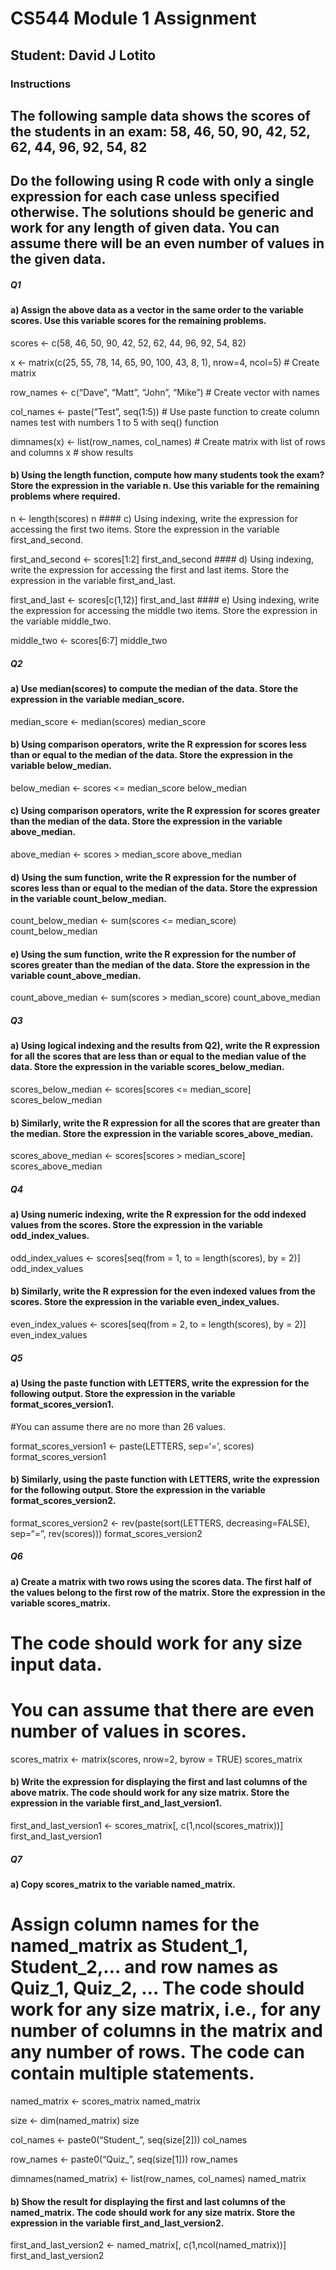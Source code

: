 # CS544 Module 1 Assignment
## Student: David J Lotito

### Instructions ###
## The following sample data shows the scores of the students in an exam: 58, 46, 50, 90, 42, 52, 62, 44, 96, 92, 54, 82

## Do the following using R code with only a single expression for each case unless specified otherwise. The solutions should be generic and work for any length of given data. You can assume there will be an even number of values in the given data.


##### Q1 ######

#### a) Assign the above data as a vector in the same order to the variable scores. Use this variable scores for the remaining problems.

scores <- c(58, 46, 50, 90, 42, 52, 62, 44, 96, 92, 54, 82)

x <- matrix(c(25, 55, 78, 14, 65, 90, 100, 43, 8, 1), nrow=4, ncol=5) # Create matrix

row_names <- c("Dave", "Matt", "John", "Mike") # Create vector with names

col_names <- paste("Test", seq(1:5)) # Use paste function to create column names test with numbers 1 to 5 with seq() function

dimnames(x) <- list(row_names, col_names) # Create matrix with list of rows and columns
x # show results

#### b) Using the length function, compute how many students took the exam? Store the expression in the variable n. Use this variable for the remaining problems where required.

n <- length(scores)
n
#### c) Using indexing, write the expression for accessing the first two items. Store the expression in the variable first_and_second.

first_and_second <- scores[1:2]
first_and_second
#### d) Using indexing, write the expression for accessing the first and last items. Store the expression in the variable first_and_last.

first_and_last <- scores[c(1,12)]
first_and_last
#### e) Using indexing, write the expression for accessing the middle two items. Store the expression in the variable middle_two.

middle_two <- scores[6:7]
middle_two

##### Q2 ######

#### a) Use median(scores) to compute the median of the data. Store the expression in the variable median_score.

median_score <- median(scores)
median_score

#### b) Using comparison operators, write the R expression for scores less than or equal to the median of the data. Store the expression in the variable below_median.

below_median <- scores <= median_score 
below_median

#### c) Using comparison operators, write the R expression for scores greater than the median of the data. Store the expression in the variable above_median.

above_median <- scores > median_score
above_median

#### d) Using the sum function, write the R expression for the number of scores less than or equal to the median of the data. Store the expression in the variable count_below_median.

count_below_median <- sum(scores <= median_score)
count_below_median

#### e) Using the sum function, write the R expression for the number of scores greater than the median of the data. Store the expression in the variable count_above_median.

count_above_median <- sum(scores > median_score)
count_above_median

##### Q3 ######

#### a) Using logical indexing and the results from Q2), write the R expression for all the scores that are less than or equal to the median value of the data. Store the expression in the variable scores_below_median.

scores_below_median <- scores[scores <= median_score]
scores_below_median

#### b) Similarly, write the R expression for all the scores that are greater than the median. Store the expression in the variable scores_above_median.

scores_above_median <- scores[scores > median_score]
scores_above_median

##### Q4 ######

#### a) Using numeric indexing, write the R expression for the odd indexed values from the scores. Store the expression in the variable odd_index_values.

odd_index_values <-  scores[seq(from = 1, to = length(scores), by = 2)]
odd_index_values

#### b) Similarly, write the R expression for the even indexed values from the scores. Store the expression in the variable even_index_values.

even_index_values <- scores[seq(from = 2, to = length(scores), by = 2)]
even_index_values

##### Q5 ######

#### a) Using the paste function with LETTERS, write the expression for the following output. Store the expression in the variable format_scores_version1.
#You can assume there are no more than 26 values.

format_scores_version1 <- paste(LETTERS, sep='=', scores)
format_scores_version1

#### b) Similarly, using the paste function with LETTERS, write the expression for the following output. Store the expression in the variable format_scores_version2.

format_scores_version2 <- rev(paste(sort(LETTERS, decreasing=FALSE), sep="=", rev(scores)))
format_scores_version2

##### Q6 ######

#### a) Create a matrix with two rows using the scores data. The first half of the values belong to the first row of the matrix. Store the expression in the variable scores_matrix.
# The code should work for any size input data.
# You can assume that there are even number of values in scores.

scores_matrix <- matrix(scores, nrow=2, byrow = TRUE)
scores_matrix

#### b) Write the expression for displaying the first and last columns of the above matrix. The code should work for any size matrix. Store the expression in the variable first_and_last_version1.

first_and_last_version1 <- scores_matrix[, c(1,ncol(scores_matrix))]
first_and_last_version1

##### Q7 ######

#### a) Copy scores_matrix to the variable named_matrix.
# Assign column names for the named_matrix as Student_1, Student_2,... and row names as Quiz_1, Quiz_2, ... The code should work for any size matrix, i.e., for any number of columns in the matrix and any number of rows. The code can contain multiple statements.

named_matrix <- scores_matrix
named_matrix

size <- dim(named_matrix)
size

col_names <- paste0("Student_", seq(size[2]))
col_names

row_names <- paste0("Quiz_", seq(size[1]))
row_names

dimnames(named_matrix) <- list(row_names, col_names)
named_matrix

#### b) Show the result for displaying the first and last columns of the named_matrix. The code should work for any size matrix. Store the expression in the variable first_and_last_version2.

first_and_last_version2 <- named_matrix[, c(1,ncol(named_matrix))]
first_and_last_version2


